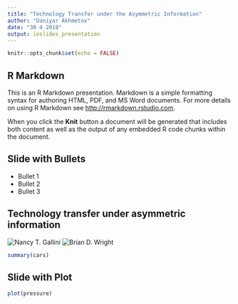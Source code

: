 ```yaml
---
title: "Technology Transfer under the Asymmetric Information"
author: "Daniyar Akhmetov"
date: "30 4 2018"
output: ioslides_presentation
---
```


```r
knitr::opts_chunk$set(echo = FALSE)
```

## R Markdown

This is an R Markdown presentation. Markdown is a simple formatting syntax for authoring HTML, PDF, and MS Word documents. For more details on using R Markdown see <http://rmarkdown.rstudio.com>.

When you click the **Knit** button a document will be generated that includes both content as well as the output of any embedded R code chunks within the document.

## Slide with Bullets

- Bullet 1
- Bullet 2
- Bullet 3

## Technology transfer under asymmetric information
![Nancy T. Gallini](/Users/akhmetod88/Technology Transfer under the Asymmetric Information/images/cropped-jpg_profile_Nancy-Gallini.jpeg)
![Brian D. Wright](/Users/akhmetod88/Technology Transfer under the Asymmetric Information/images/picture-11939-1414095544.jpeg)

```r
summary(cars)
```

## Slide with Plot

```r
plot(pressure)
```

